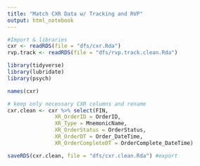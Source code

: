 ```yaml
---
title: "Match CXR Data w/ Tracking and RVP"
output: html_notebook
---
```



```r
#Import & libraries
cxr <- readRDS(file = "dfs/cxr.Rda")
rvp.track <- readRDS(file = "dfs/rvp.track.clean.Rda")

library(tidyverse)
library(lubridate)
library(psych)
```


```r
names(cxr)
```


```r
# keep only necessary CXR columns and rename
cxr.clean <- cxr %>% select(FIN, 
               XR_OrderID = OrderID, 
               XR_Type = MnemonicName, 
               XR_OrderStatus = OrderStatus, 
               XR_OrderDT = Order_DateTime, 
               XR_OrderCompleteDT = OrderComplete_DateTime)

saveRDS(cxr.clean, file = "dfs/cxr.clean.Rda") #export
```


